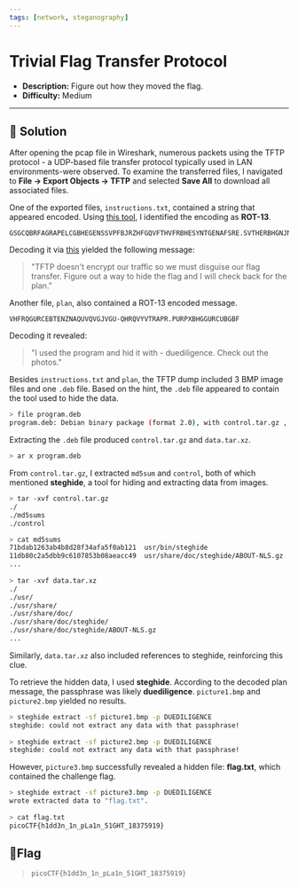 ---
tags: [network, steganography]
---
# Trivial Flag Transfer Protocol

- **Description:** Figure out how they moved the flag.
- **Difficulty:** Medium

---

## 🔎 Solution
After opening the pcap file in Wireshark, numerous packets using the TFTP protocol - a UDP-based file transfer protocol typically used in LAN environments-were observed.
To examine the transferred files, I navigated to **File → Export Objects → TFTP** and selected **Save All** to download all associated files.  

One of the exported files, `instructions.txt`, contained a string that appeared encoded. Using [this tool](https://www.dcode.fr/cipher-identifier), I identified the encoding as **ROT-13**. 
```
GSGCQBRFAGRAPELCGBHEGENSSVPFBJRZHFGQVFTHVFRBHESYNTGENAFSRE.SVTHERBHGNJNLGBUVQRGURSYNTNAQVJVYYPURPXONPXSBEGURCYNA
```
Decoding it via [this](https://www.dcode.fr/rot-13-cipher) yielded the following message:
> "TFTP doesn't encrypt our traffic so we must disguise our flag transfer. Figure out a way to hide the flag and I will check back for the plan."

Another file, `plan`, also contained a ROT-13 encoded message. 
```
VHFRQGURCEBTENZNAQUVQVGJVGU-QHRQVYVTRAPR.PURPXBHGGURCUBGBF
```
Decoding it revealed:
> "I used the program and hid it with - duediligence. Check out the photos."

Besides `instructions.txt` and `plan`, the TFTP dump included 3 BMP image files and one `.deb` file. 
Based on the hint, the `.deb` file appeared to contain the tool used to hide the data.
```bash
> file program.deb
program.deb: Debian binary package (format 2.0), with control.tar.gz , data compression xz
```

Extracting the `.deb` file produced `control.tar.gz` and `data.tar.xz`.
```bash
> ar x program.deb 
```
From `control.tar.gz`, I extracted `md5sum` and `control`, both of which mentioned **steghide**, a tool for hiding and extracting data from images.
```bash                                                                                                                   
> tar -xvf control.tar.gz 
./
./md5sums
./control

> cat md5sums 
71bdab1263ab4b8d28f34afa5f0ab121  usr/bin/steghide
11db80c2a5dbb9c6107853b08aeacc49  usr/share/doc/steghide/ABOUT-NLS.gz
...
                                                                                                                      
> tar -xvf data.tar.xz   
./
./usr/
./usr/share/
./usr/share/doc/
./usr/share/doc/steghide/
./usr/share/doc/steghide/ABOUT-NLS.gz
...
```

Similarly, `data.tar.xz` also included references to steghide, reinforcing this clue.  

To retrieve the hidden data, I used **steghide**. 
According to the decoded plan message, the passphrase was likely **duediligence**.
`picture1.bmp` and `picture2.bmp` yielded no results. 
```bash
> steghide extract -sf picture1.bmp -p DUEDILIGENCE
steghide: could not extract any data with that passphrase!
                                                                                                                      
> steghide extract -sf picture2.bmp -p DUEDILIGENCE
steghide: could not extract any data with that passphrase!
```

However, `picture3.bmp` successfully revealed a hidden file: **flag.txt**, which contained the challenge flag.
```bash
> steghide extract -sf picture3.bmp -p DUEDILIGENCE
wrote extracted data to "flag.txt".
                                                                                                                      
> cat flag.txt 
picoCTF{h1dd3n_1n_pLa1n_51GHT_18375919}
```

## 🚩Flag
> `picoCTF{h1dd3n_1n_pLa1n_51GHT_18375919}`

                                                                                                                      

                                                                                                                      

                                                                                                                      

                                                                                                                      

                                                                                                                      


